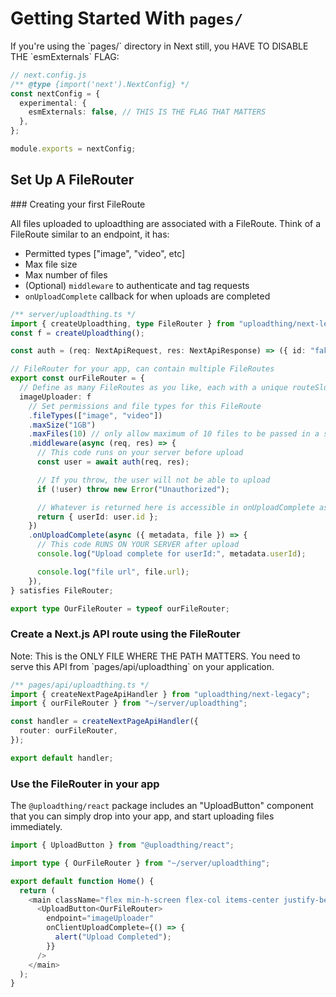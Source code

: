 
# Getting Started With `pages/`

<Callout type="warning">
  If you're using the `pages/` directory in Next still, you HAVE TO DISABLE THE `esmExternals` FLAG:

```ts
// next.config.js
/** @type {import('next').NextConfig} */
const nextConfig = {
  experimental: {
    esmExternals: false, // THIS IS THE FLAG THAT MATTERS
  },
};

module.exports = nextConfig;
```

</Callout>

## Set Up A FileRouter

<Steps>
### Creating your first FileRoute

All files uploaded to uploadthing are associated with a FileRoute. Think of a FileRoute similar to an endpoint, it has:

- Permitted types ["image", "video", etc]
- Max file size
- Max number of files
- (Optional) `middleware` to authenticate and tag requests
- `onUploadComplete` callback for when uploads are completed

```ts copy
/** server/uploadthing.ts */
import { createUploadthing, type FileRouter } from "uploadthing/next-legacy";
const f = createUploadthing();

const auth = (req: NextApiRequest, res: NextApiResponse) => ({ id: "fakeId" }); // Fake auth function

// FileRouter for your app, can contain multiple FileRoutes
export const ourFileRouter = {
  // Define as many FileRoutes as you like, each with a unique routeSlug
  imageUploader: f
    // Set permissions and file types for this FileRoute
    .fileTypes(["image", "video"])
    .maxSize("1GB")
    .maxFiles(10) // only allow maximum of 10 files to be passed in a single request
    .middleware(async (req, res) => {
      // This code runs on your server before upload
      const user = await auth(req, res);

      // If you throw, the user will not be able to upload
      if (!user) throw new Error("Unauthorized");

      // Whatever is returned here is accessible in onUploadComplete as `metadata`
      return { userId: user.id };
    })
    .onUploadComplete(async ({ metadata, file }) => {
      // This code RUNS ON YOUR SERVER after upload
      console.log("Upload complete for userId:", metadata.userId);

      console.log("file url", file.url);
    }),
} satisfies FileRouter;

export type OurFileRouter = typeof ourFileRouter;
```

### Create a Next.js API route using the FileRouter

<Callout type="warning">
  Note: This is the ONLY FILE WHERE THE PATH MATTERS. You need to serve this API
  from `pages/api/uploadthing` on your application.
</Callout>

```ts copy
/** pages/api/uploadthing.ts */
import { createNextPageApiHandler } from "uploadthing/next-legacy";
import { ourFileRouter } from "~/server/uploadthing";

const handler = createNextPageApiHandler({
  router: ourFileRouter,
});

export default handler;
```

### Use the FileRouter in your app

The `@uploadthing/react` package includes an "UploadButton" component that you can simply drop into your app, and start uploading files immediately.

```ts copy
import { UploadButton } from "@uploadthing/react";

import type { OurFileRouter } from "~/server/uploadthing";

export default function Home() {
  return (
    <main className="flex min-h-screen flex-col items-center justify-between p-24">
      <UploadButton<OurFileRouter>
        endpoint="imageUploader"
        onClientUploadComplete={() => {
          alert("Upload Completed");
        }}
      />
    </main>
  );
}
```

</Steps>
